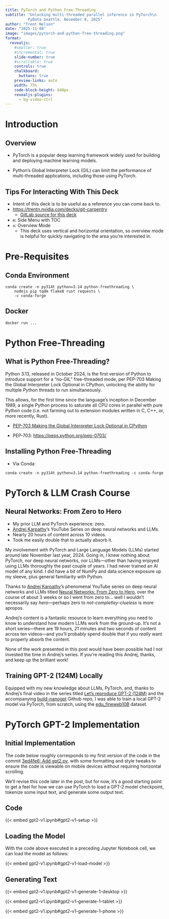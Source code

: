 ```yaml
---
title: PyTorch and Python Free-Threading
subtitle: "Unlocking multi-threaded parallel inference in PyTorch\n
          PyData Seattle, November 8, 2025"
author: "Trent Nelson"
date: "2025-11-08"
image: "images/pytorch-and-python-free-threading.png"
format:
  revealjs:
    #smaller: true
    #incremental: true
    slide-number: true
    #scrollable: true
    controls: true
    chalkboard:
      buttons: true
    preview-links: auto
    width: 75%
    code-block-height: 640px
    revealjs-plugins:
      - bg-video-ctrl
---
```


# Introduction

## Overview

- PyTorch is a popular deep learning framework widely used for building and
  deploying machine learning models.

- Python's Global Interpreter Lock (GIL) can limit the performance of
  multi-threaded applications, including those using PyTorch.

## Tips For Interacting With This Deck

- Intent of this deck is to be useful as a reference you can come back to.
- [https://trentn.nvidia.com/decks/git-carpentry](https://trentn.nvidia.com/decks/git-carpentry)
  - [GitLab source for this deck](https://gitlab-master.nvidia.com/trentn/website/-/blob/main/decks/git-carpentry/index.qmd)
- `m`: Side Menu with TOC
- `o`: Overview Mode
  - This deck uses vertical and horizontal orientation, so overview mode
    is helpful for quickly navigating to the area you're interested in.

# Pre-Requisites

## Conda Environment

```
conda create -n py314t python=3.14 python-freethreading \
    nodejs pip tqdm flake8 rust requests \
    -c conda-forge
```

## Docker

```
docker run ...

```

# Python Free-Threading

## What is Python Free-Threading?

Python 3.13, released in October 2024, is the first version of Python to
introduce support for a “no-GIL” free-threaded mode, per PEP-703 Making the
Global Interpreter Lock Optional in CPython, unlocking the ability for multiple
Python threads to run simultaneously.

This allows, for the first time since the language’s inception in December 1989,
a single Python process to saturate all CPU cores in parallel with pure Python
code (i.e. not farming out to extension modules written in C, C++, or, more
recently, Rust).

- [PEP-703 Making the Global Interpreter Lock Optional in CPython](https://peps.python.org/pep-0703/)

- PEP-703:
  [https://peps.python.org/pep-0703/](https://peps.python.org/pep-0703/)

## Installing Python Free-Threading

- Via Conda:

```
conda create -n py314t python=3.14 python-freethreading -c conda-forge
```

# PyTorch & LLM Crash Course

## Neural Networks: From Zero to Hero

- My prior LLM and PyTorch experience: zero.
- [Andrej Karpathy](https://karpathy.ai)'s YouTube Series on deep neural
  networks and LLMs.
- Nearly 20 hours of content across 10 videos.
- Took me easily double that to actually absorb it.

:::: {.notes}

My involvement with PyTorch and Large Language Models (LLMs) started around
late November last year, 2024.  Going in, I knew nothing about PyTorch, nor
deep neural networks, nor LLMs---other than having enjoyed using LLMs
thoroughly the past couple of years.  I had never trained an AI model of
any kind.  I did have a bit of NumPy and data science exposure up my sleeve,
plus general familiarity with Python.

::::

:::: {.notes}
Thanks to [Andrej Karpathy](https://karpathy.ai/)'s phenomenal YouTube series
on deep neural networks and LLMs titled [Neural Networks: From Zero to Hero](
https://www.youtube.com/playlist?list=PLAqhIrjkxbuWI23v9cThsA9GvCAUhRvKZ),
over the course of about 3 weeks or so I went from zero to... well I
wouldn't necessarily say *hero*---perhaps zero to *not-completley-clueless*
is more apropos.

Andrej's content is a fantastic resource to learn everything you need to
know to understand how modern LLMs work from the ground-up.  It's not a
short series---there are 19 hours, 21 minutes and two seconds of content
across ten videos---and you'll probably spend double that if you *really*
want to properly absorb the content.

None of the work presented in this post would have been possible had I not
invested the time in Andrej's series.  If you're reading this Andrej, thanks,
and keep up the brilliant work!
::::

## Training GPT-2 (124M) Locally

Equipped with my new knowledge about LLMs, PyTorch, and, thanks to Andrej's
final video in the series titled [Let's reproduce GPT-2 (124M)](
https://www.youtube.com/watch?v=l8pRSuU81PU&list=PLAqhIrjkxbuWI23v9cThsA9GvCAUhRvKZ&index=10&t=1286s&pp=iAQB)
and the accompanying [build-nanogpt](
https://github.com/karpathy/build-nanogpt) Github repo, I was able to train
a local GPT-2 model via PyTorch, from scratch, using the [edu_fineweb10B](
https://huggingface.co/rhysjones/gpt2-124M-edu-fineweb-10B) dataset.

# PyTorch GPT-2 Implementation

## Initial Implementation

The code below roughly corresponds to my first version of the code in the
commit [3ed4fe6: Add gpt2.py](
https://github.com/tpn/parallelopedia/blob/3ed4fe60a767a12b31fca183fed00fef43c65827/src/parallelopedia/gpt2.py),
with some formatting and style tweaks to ensure the code is viewable on mobile
devices without requiring horizontal scrolling.

We'll revise this code later in the post, but for now, it's a good starting
point to get a feel for how we can use PyTorch to load a GPT-2 model
checkpoint, tokenize some input text, and generate some output text.

## Code

{{< embed gpt2-v1.ipynb#gpt2-v1-setup >}}

## Loading the Model

With the code above executed in a preceding Jupyter Notebook cell, we can
load the model as follows:

{{< embed gpt2-v1.ipynb#gpt2-v1-load-model >}}

## Generating Text

:::: {.desktop-only}
{{< embed gpt2-v1.ipynb#gpt2-v1-generate-1-desktop >}}
::::

:::: {.tablet-only}
{{< embed gpt2-v1.ipynb#gpt2-v1-generate-1-tablet >}}
::::

:::: {.phone-only}
{{< embed gpt2-v1.ipynb#gpt2-v1-generate-1-phone >}}
::::



